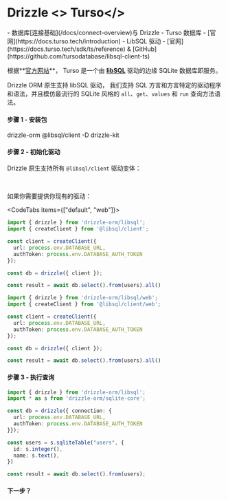 
# Drizzle <> Turso</>

<Prerequisites>
- 数据库[连接基础](/docs/connect-overview)与 Drizzle
- Turso 数据库 - [官网](https://docs.turso.tech/introduction)
- LibSQL 驱动 - [官网](https://docs.turso.tech/sdk/ts/reference) & [GitHub](https://github.com/tursodatabase/libsql-client-ts)
</Prerequisites>

根据**[官方网站](https://turso.tech/drizzle)**，
Turso 是一个由 **[libSQL](https://github.com/libsql/libsql)** 驱动的边缘 SQLite 数据库即服务。

Drizzle ORM 原生支持 libSQL 驱动，
我们支持 SQL 方言和方言特定的驱动程序和语法，并且模仿最流行的
SQLite 风格的 `all`、`get`、`values` 和 `run` 查询方法语法。

#### 步骤 1 - 安装包
<Npm>
drizzle-orm @libsql/client
-D drizzle-kit
</Npm>

#### 步骤 2 - 初始化驱动
Drizzle 原生支持所有 `@libsql/client` 驱动变体：

<LibsqlTable />

<br />

<LibsqlTabs />


如果你需要提供你现有的驱动：

<CodeTabs items={["default", "web"]}>
```typescript copy
import { drizzle } from 'drizzle-orm/libsql';
import { createClient } from '@libsql/client';

const client = createClient({ 
  url: process.env.DATABASE_URL,
  authToken: process.env.DATABASE_AUTH_TOKEN
});

const db = drizzle({ client });

const result = await db.select().from(users).all()
```
```typescript copy
import { drizzle } from 'drizzle-orm/libsql/web';
import { createClient } from '@libsql/client/web';

const client = createClient({ 
  url: process.env.DATABASE_URL,
  authToken: process.env.DATABASE_AUTH_TOKEN
});

const db = drizzle({ client });

const result = await db.select().from(users).all()
```
</CodeTabs>

#### 步骤 3 - 执行查询

```ts
import { drizzle } from 'drizzle-orm/libsql';
import * as s from 'drizzle-orm/sqlite-core';

const db = drizzle({ connection: {
  url: process.env.DATABASE_URL, 
  authToken: process.env.DATABASE_AUTH_TOKEN 
}});

const users = s.sqliteTable("users", {
  id: s.integer(),
  name: s.text(),
})

const result = await db.select().from(users);
```

#### 下一步？

<WhatsNextPostgres/>

